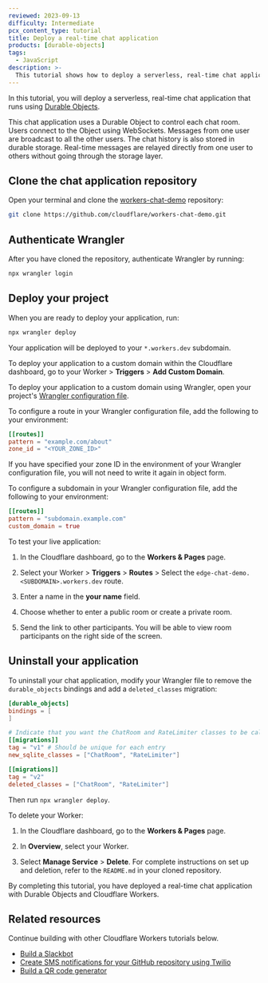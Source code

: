 ```yaml
---
reviewed: 2023-09-13
difficulty: Intermediate
pcx_content_type: tutorial
title: Deploy a real-time chat application
products: [durable-objects]
tags:
  - JavaScript
description: >-
  This tutorial shows how to deploy a serverless, real-time chat application. The chat application uses a Durable Object to control each chat room.
---
```



In this tutorial, you will deploy a serverless, real-time chat application that runs using [Durable Objects](/durable-objects/).

This chat application uses a Durable Object to control each chat room. Users connect to the Object using WebSockets. Messages from one user are broadcast to all the other users. The chat history is also stored in durable storage. Real-time messages are relayed directly from one user to others without going through the storage layer.

<Render file="tutorials-before-you-start" product="workers" />

## Clone the chat application repository

Open your terminal and clone the [workers-chat-demo](https://github.com/cloudflare/workers-chat-demo) repository:

```sh
git clone https://github.com/cloudflare/workers-chat-demo.git
```

## Authenticate Wrangler

After you have cloned the repository, authenticate Wrangler by running:

```sh
npx wrangler login
```

## Deploy your project

When you are ready to deploy your application, run:

```sh
npx wrangler deploy
```

Your application will be deployed to your `*.workers.dev` subdomain.

To deploy your application to a custom domain within the Cloudflare dashboard, go to your Worker > **Triggers** > **Add Custom Domain**.

To deploy your application to a custom domain using Wrangler, open your project's [Wrangler configuration file](/workers/wrangler/configuration/).

To configure a route in your Wrangler configuration file, add the following to your environment:

<WranglerConfig>

```toml
[[routes]]
pattern = "example.com/about"
zone_id = "<YOUR_ZONE_ID>"
```

</WranglerConfig>

If you have specified your zone ID in the environment of your Wrangler configuration file, you will not need to write it again in object form.

To configure a subdomain in your Wrangler configuration file, add the following to your environment:

<WranglerConfig>

```toml
[[routes]]
pattern = "subdomain.example.com"
custom_domain = true
```

</WranglerConfig>

To test your live application:

1. In the Cloudflare dashboard, go to the **Workers & Pages** page.

   <DashButton url="/?to=/:account/workers-and-pages" />

2. Select your Worker > **Triggers** > **Routes** > Select the `edge-chat-demo.<SUBDOMAIN>.workers.dev` route.
3. Enter a name in the **your name** field.
4. Choose whether to enter a public room or create a private room.
5. Send the link to other participants. You will be able to view room participants on the right side of the screen.

## Uninstall your application

To uninstall your chat application, modify your Wrangler file to remove the `durable_objects` bindings and add a `deleted_classes` migration:

<WranglerConfig>

```toml
[durable_objects]
bindings = [
]

# Indicate that you want the ChatRoom and RateLimiter classes to be callable as Durable Objects.
[[migrations]]
tag = "v1" # Should be unique for each entry
new_sqlite_classes = ["ChatRoom", "RateLimiter"]

[[migrations]]
tag = "v2"
deleted_classes = ["ChatRoom", "RateLimiter"]
```

</WranglerConfig>

Then run `npx wrangler deploy`.

To delete your Worker:

1. In the Cloudflare dashboard, go to the **Workers & Pages** page.

   <DashButton url="/?to=/:account/workers-and-pages" />

2. In **Overview**, select your Worker.
3. Select **Manage Service** > **Delete**. For complete instructions on set up and deletion, refer to the `README.md` in your cloned repository.

By completing this tutorial, you have deployed a real-time chat application with Durable Objects and Cloudflare Workers.

## Related resources

Continue building with other Cloudflare Workers tutorials below.

- [Build a Slackbot](/workers/tutorials/build-a-slackbot/)
- [Create SMS notifications for your GitHub repository using Twilio](/workers/tutorials/github-sms-notifications-using-twilio/)
- [Build a QR code generator](/workers/tutorials/build-a-qr-code-generator/)
